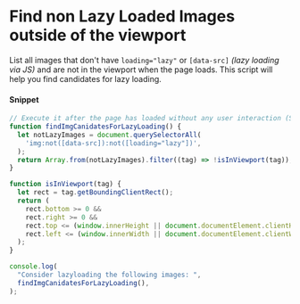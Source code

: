 # Find non Lazy Loaded Images outside of the viewport

List all images that don't have `loading="lazy"` or `[data-src]` _(lazy loading via JS)_ and are not in the viewport when the page loads. This script will help you find candidates for lazy loading.

#### Snippet

```js copy
// Execute it after the page has loaded without any user interaction (Scroll, click, etc)
function findImgCanidatesForLazyLoading() {
  let notLazyImages = document.querySelectorAll(
    'img:not([data-src]):not([loading="lazy"])',
  );
  return Array.from(notLazyImages).filter((tag) => !isInViewport(tag));
}

function isInViewport(tag) {
  let rect = tag.getBoundingClientRect();
  return (
    rect.bottom >= 0 &&
    rect.right >= 0 &&
    rect.top <= (window.innerHeight || document.documentElement.clientHeight) &&
    rect.left <= (window.innerWidth || document.documentElement.clientWidth)
  );
}

console.log(
  "Consider lazyloading the following images: ",
  findImgCanidatesForLazyLoading(),
);
```
